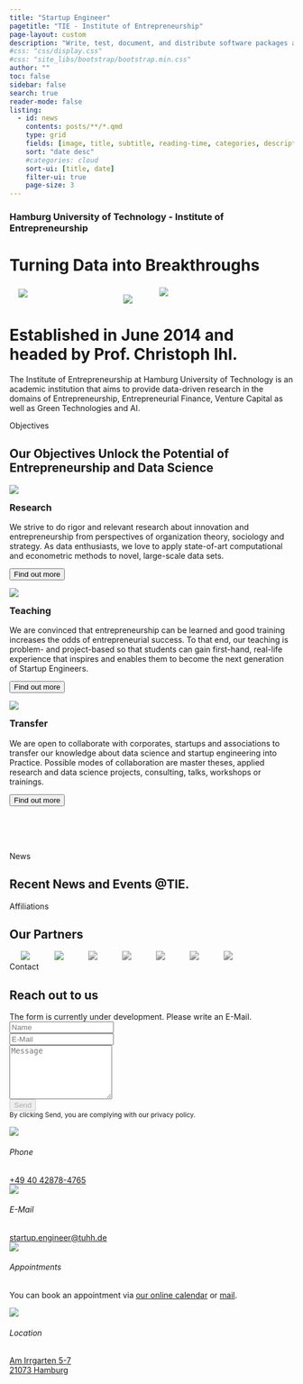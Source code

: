 ```yaml
---
title: "Startup Engineer"
pagetitle: "TIE - Institute of Entrepreneurship"
page-layout: custom
description: "Write, test, document, and distribute software packages and technical articles — all in one place, your notebook."
#css: "css/display.css"
#css: "site_libs/bootstrap/bootstrap.min.css"
author: ""
toc: false
sidebar: false
search: true
reader-mode: false
listing:
  - id: news
    contents: posts/**/*.qmd
    type: grid
    fields: [image, title, subtitle, reading-time, categories, description, author, date]
    sort: "date desc"
    #categories: cloud
    sort-ui: [title, date]
    filter-ui: true
    page-size: 3
---
```

```{=html}
<div class="hero-banner overlay">
    <div class="vertical-center">
        <!-- <img src="./assets/img/hero_01.jpg" class="card-img-top" alt="..." style="max-height:400px; object-fit: cover"> -->
        <h3 clas="hero-banner h3">Hamburg University of Technology - Institute of Entrepreneurship</h3>
        <h1 clas="hero-banner h1">Turning Data into Breakthroughs</h1>
        <!-- <button type="button" class="btn btn-primary btn-lg" style="border-radius: 50px">Get Started</button> -->

        <div class="hero-banner-features">
            <div class="position-relative" style="display: flex;flex-wrap: wrap;justify-content: flex-end; max-width: 1400px;">
                <div style="position: relative;flex: 0 0 45%;transform: translate3d(-15%, 35%, 0);">
                    <img class="img-fluid" src="assets/img/deepmind-4.jpg" />
                </div>
                <div style="position: relative;flex: 0 0 45%;transform: translate3d(-5%, 20%, 0);">
                    <img class="img-fluid" src="assets/img/deepmind-5.jpg" />
                </div>
                <div style="position: relative;flex: 0 0 60%;transform: translate3d(0, 0%, 0);">
                    <img class="img-fluid" src="assets/img/deepmind-6.jpg" />
                </div>
            </div>
        </div>
    </div>
</div>
```

```{=html}
<div class="introduction" label="#intro">
    <h1 class="introduction h1">
        Established in 
        <span class="text-feature">June 2014</span>
         and headed by 
        <span class="text-feature">Prof. Christoph Ihl</span>.
    </h1>
    <p class="introduction p">
        The Institute of Entrepreneurship at Hamburg University of Technology is an academic institution that aims to provide data-driven research in the domains of Entrepreneurship, Entrepreneurial Finance, Venture Capital as well as Green Technologies and AI.
    </p>
    <!-- <h2 class="introduction h2">
        Our Objectives Unlock the Potential of
        <span style="color: var(--feature-1); font-weight:700">Entrepreneurship</span>
         and 
        <span style="color: var(--feature-1); font-weight:700">Data Science</span>.
    </h2> -->
</div>
```

```{=html}
<div class="objectives" label="#objectives">
    <span class="objectives_span">Objectives</span>
    <h2 class="objectives h2">
        Our Objectives Unlock the Potential of
        <span style="color: var(--feature-1); font-weight:700">Entrepreneurship</span>
         and 
        <span style="color: var(--feature-1); font-weight:700">Data Science</span>
    </h2>

    <div class="grid gap-4" style="padding-bottom: 80px">
      <div class="feature g-col-12 g-col-sm-6 g-col-md-4 d-flex flex-column">
        <p><img src="assets/icons/research.svg" class="img-fluid"></p>
        <h3 style="margin-top:0px">Research</h3>
        <p>We strive to do rigor and relevant research about innovation and entrepreneurship from perspectives of organization theory, sociology and strategy. As data enthusiasts, we love to apply state-of-art computational and econometric methods to novel, large-scale data sets.</p>
        <button type="button" class="mt-auto btn btn-primary">Find out more</button>
      </div>
      <div class="feature g-col-12 g-col-sm-6 g-col-md-4 d-flex flex-column">
        <p><img src="assets/icons/teaching.svg" class="img-fluid"></p>
        <h3 style="margin-top:0px">Teaching</h3>
        <p>We are convinced that entrepreneurship can be learned and good training increases the odds of entrepreneurial success. To that end, our teaching is problem- and project-based so that students can gain first-hand, real-life experience that inspires and enables them to become the next generation of Startup Engineers.</p>
        <button type="button" class="mt-auto btn btn-primary">Find out more</button>
      </div>
      <div class="feature g-col-12 g-col-sm-6 g-col-md-4 d-flex flex-column">
        <p><img src="assets/icons/transfer.svg" class="img-fluid"></p>
        <h3 style="margin-top:0px">Transfer</h3>
        <p>We are open to collaborate with corporates, startups and associations to transfer our knowledge about data science and startup engineering into Practice. Possible modes of collaboration are master theses, applied research and data science projects, consulting, talks, workshops or trainings.</p>
        <button type="button" class="mt-auto btn btn-primary">Find out more</button>
      </div>
    </div>
</div>
```

```{=html}
<div class="news" label="#news">
  <span class="news_span">News</span>
  <h2 class="news h2">
      Recent News and Events 
      <span style="color: var(--feature-1); font-weight:700">@TIE</span>.
  </h2>
</div>
```


::: {#news}
:::

```{=html}
<div class="objectives" label="#affiliations">
    <span class="objectives_span">Affiliations</span>
    <h2 class="objectives h2">
        Our 
        <span style="color: var(--feature-1); font-weight:700">Partners</span>
    </h2>

    <div class="container text-center py-5" style="max-width: 100%;">
        <a href="https://www.tuhh.de/tuhh/startseite" style="margin-left: 20px; margin-right: 20px; text-decoration: none">
          <img class="m-3" src="assets/logo/partners/TUHH.svg" style="max-width: 200px;transform: scale(1);" />
        </a>
        <a href="[#](https://www.mle.hamburg/)" style="margin-left: 20px; margin-right: 20px; text-decoration: none">
          <img class="m-3" src="assets/logo/partners/mle.svg" style="max-width: 200px;" href="https://www.tuhh.de/tuhh/startseite"/>
        </a>
        <a href="http://druid.dk/" style="margin-left: 20px; margin-right: 20px; text-decoration: none">
          <img class="m-3" src="assets/logo/partners/druid.png" style="max-width: 200px;filter: grayscale(100%);" />
        </a>
        <a href="http://aom.org/" style="margin-left: 20px; margin-right: 20px; text-decoration: none">
          <img class="m-3" src="assets/logo/partners/AOM.png" style="max-width: 200px;filter: grayscale(100%);" />
        </a>
        <a href="http://www.egosnet.org/" style="margin-left: 20px; margin-right: 20px; text-decoration: none">
          <img class="m-3" src="assets/logo/partners/vhbtie.png" style="max-width: 200px;filter: grayscale(100%);" />
        </a>
        <a href="https://www.the-klu.org/event-pages/oui-conference-2023/" style="margin-left: 20px; margin-right: 20px; text-decoration: none">
          <img class="m-3" src="assets/logo/partners/oui.png" style="max-width: 200px;filter: grayscale(100%);" />
        </a>
        <a href="https://www.vhbonline.org/wk-/-fachgruppen/technologie-innovation-und-entrepreneurship-tie" style="margin-left: 20px; margin-right: 20px; text-decoration: none">
          <img class="m-3" src="assets/logo/partners/egos.png" style="max-width: 180px;filter: grayscale(100%);" />
        </a>
    </div>
</div>
```


```{=html}
<div class="news" label="#contact">
  <span class="news_span">Contact</span>
  <h2 class="news h2">
      Reach out to us
  </h2>

  <div class="grid gap-4" style="padding-bottom: 80px; width: 100%">
    <div class="feature g-col-12 g-col-md-6 d-flex flex-column">
      <form class="p-3 p-xl-6" method="post">
          <div class="alert alert-danger d-flex align-items-center" role="alert">
            The form is currently under development. Please write an E-Mail.
          </div>
          <div class="mb-3"><input id="name-1" class="form-control" type="text" name="name" placeholder="Name" /></div>
          <div class="mb-3"><input id="email-1" class="form-control" type="email" name="email" placeholder="E-Mail" /></div>
          <div class="mb-3"><textarea id="message-1" class="form-control" name="message" rows="6" placeholder="Message"></textarea></div>
          <div><button class="btn btn-primary shadow d-block w-100" data-bs-toggle="tooltip" data-bs-placement="top" title="Tooltip on top" type="submit" disabled>Send </button></div>
          <small class="text-muted">By clicking Send, you are complying with our privacy policy.</small>

      </form>
    </div>
    <div class="feature g-col-12 g-col-md-6 d-flex flex-column">
      <div class="d-flex align-items-center p-3 flex-fill">
          <img src="assets/icons/phone.svg" style="max-width: 50px; margin-right: 10px" class="img-fluid">
          <div class="px-2">
              <h6 class="fw-bold mb-0">Phone</h6>
              <a href="tel:004940428784765" class="mb-0">+49 40 42878-4765</a>
          </div>
      </div>
      <div class="d-flex align-items-center p-3 flex-fill">
          <img src="assets/icons/mail.svg" style="max-width: 50px; margin-right: 10px" class="img-fluid">
          <div class="px-2">
              <h6 class="fw-bold mb-0">E-Mail</h6>
              <a href="mailto:startup.engineer@tuhh.de" class="mb-0">startup.engineer@tuhh.de</a>
          </div>
      </div>
      <div class="d-flex align-items-center p-3 flex-fill">
          <img src="assets/icons/compass.svg" style="max-width: 50px; margin-right: 10px" class="img-fluid">
          <div class="px-2">
              <h6 class="fw-bold mb-0">Appointments</h6>
              <p>You can book an appointment via <a href="https://www.tuhh.de/tuhh/startseite">our online calendar</a> or <a href="mailto:startup.engineer@tuhh.de">mail</a>.</p>
          </div>
      </div>
      <div class="d-flex align-items-center p-3 flex-fill">
          <img src="assets/icons/compass.svg" style="max-width: 50px; margin-right: 10px" class="img-fluid">
          <div class="px-2">
              <h6 class="fw-bold mb-0">Location</h6>
              <a href="" class="mb-0">Am Irrgarten 5-7</br>21073 Hamburg</a>
          </div>
      </div>
    </div>
  </div>

</div>
```